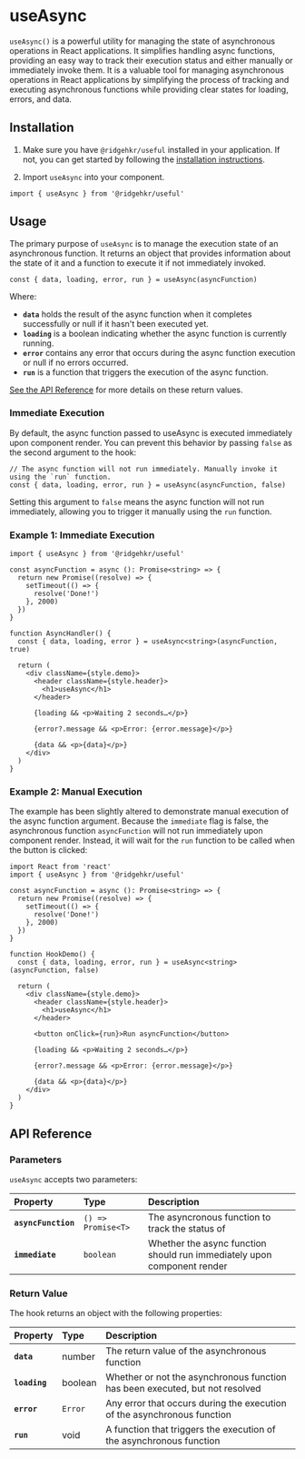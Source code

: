 # useAsync

`useAsync()` is a powerful utility for managing the state of asynchronous operations in React applications. It simplifies handling async functions, providing an easy way to track their execution status and either manually or immediately invoke them. It is a valuable tool for managing asynchronous operations in React applications by simplifying the process of tracking and executing asynchronous functions while providing clear states for loading, errors, and data.

## Installation

1. Make sure you have `@ridgehkr/useful` installed in your application. If not, you can get started by following the [installation instructions](/#getting-started).

2. Import `useAsync` into your component.

```tsx
import { useAsync } from '@ridgehkr/useful'
```

## Usage

The primary purpose of `useAsync` is to manage the execution state of an asynchronous function. It returns an object that provides information about the state of it and a function to execute it if not immediately invoked.

```tsx
const { data, loading, error, run } = useAsync(asyncFunction)
```

Where:

- **`data`** holds the result of the async function when it completes successfully or null if it hasn't been executed yet.
- **`loading`** is a boolean indicating whether the async function is currently running.
- **`error`** contains any error that occurs during the async function execution or null if no errors occurred.
- **`run`** is a function that triggers the execution of the async function.

[See the API Reference](#api-reference) for more details on these return values.

### Immediate Execution

By default, the async function passed to useAsync is executed immediately upon component render. You can prevent this behavior by passing `false` as the second argument to the hook:

```tsx
// The async function will not run immediately. Manually invoke it using the `run` function.
const { data, loading, error, run } = useAsync(asyncFunction, false)
```

Setting this argument to `false` means the async function will not run immediately, allowing you to trigger it manually using the `run` function.

### Example 1: Immediate Execution

```tsx /useAsync/ filename="AsyncHandler.jsx"
import { useAsync } from '@ridgehkr/useful'

const asyncFunction = async (): Promise<string> => {
  return new Promise((resolve) => {
    setTimeout(() => {
      resolve('Done!')
    }, 2000)
  })
}

function AsyncHandler() {
  const { data, loading, error } = useAsync<string>(asyncFunction, true)

  return (
    <div className={style.demo}>
      <header className={style.header}>
        <h1>useAsync</h1>
      </header>

      {loading && <p>Waiting 2 seconds…</p>}

      {error?.message && <p>Error: {error.message}</p>}

      {data && <p>{data}</p>}
    </div>
  )
}
```

### Example 2: Manual Execution

The example has been slightly altered to demonstrate manual execution of the async function argument. Because the `immediate` flag is false, the asynchronous function `asyncFunction` will not run immediately upon component render. Instead, it will wait for the `run` function to be called when the button is clicked:

```tsx /useAsync/ filename="AsyncHandler.jsx"
import React from 'react'
import { useAsync } from '@ridgehkr/useful'

const asyncFunction = async (): Promise<string> => {
  return new Promise((resolve) => {
    setTimeout(() => {
      resolve('Done!')
    }, 2000)
  })
}

function HookDemo() {
  const { data, loading, error, run } = useAsync<string>(asyncFunction, false)

  return (
    <div className={style.demo}>
      <header className={style.header}>
        <h1>useAsync</h1>
      </header>

      <button onClick={run}>Run asyncFunction</button>

      {loading && <p>Waiting 2 seconds…</p>}

      {error?.message && <p>Error: {error.message}</p>}

      {data && <p>{data}</p>}
    </div>
  )
}
```

## API Reference

### Parameters

`useAsync` accepts two parameters:

| Property            | Type               | Description                                                             |
| :------------------ | :----------------- | :---------------------------------------------------------------------- |
| **`asyncFunction`** | `() => Promise<T>` | The asyncronous function to track the status of                         |
| **`immediate`**     | `boolean`          | Whether the async function should run immediately upon component render |

### Return Value

The hook returns an object with the following properties:

| Property      | Type    | Description                                                                  |
| :------------ | :------ | :--------------------------------------------------------------------------- |
| **`data`**    | number  | The return value of the asynchronous function                                |
| **`loading`** | boolean | Whether or not the asynchronous function has been executed, but not resolved |
| **`error`**   | `Error` | Any error that occurs during the execution of the asynchronous function      |
| **`run`**     | void    | A function that triggers the execution of the asynchronous function          |
